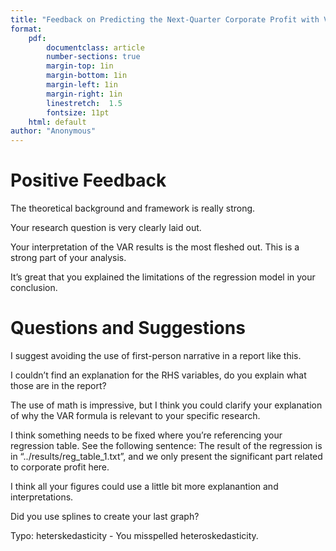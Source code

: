 ```yaml
---
title: "Feedback on Predicting the Next-Quarter Corporate Profit with Vector Autoregression"
format: 
    pdf:
        documentclass: article 
        number-sections: true
        margin-top: 1in
        margin-bottom: 1in
        margin-left: 1in
        margin-right: 1in
        linestretch:  1.5
        fontsize: 11pt
    html: default 
author: "Anonymous"        
---
```


# Positive Feedback

The theoretical background and framework is really strong.

Your research question is very clearly laid out. 

Your interpretation of the VAR results is the most fleshed out. This is a strong part of your analysis.

It's great that you explained the limitations of the regression model in your conclusion.

# Questions and Suggestions

I suggest avoiding the use of first-person narrative in a report like this.

I couldn't find an explanation for the RHS variables, do you explain what those are in the report?

The use of math is impressive, but I think you could clarify your explanation of why the VAR formula is relevant to your specific research.

I think something needs to be fixed where you're referencing your regression table. See the following sentence: The result of the regression is in “../results/reg_table_1.txt”, and we only present the significant part related to corporate profit here.

I think all your figures could use a little bit more explanantion and interpretations.

Did you use splines to create your last graph?

Typo: heterskedasticity - You misspelled heteroskedasticity.

